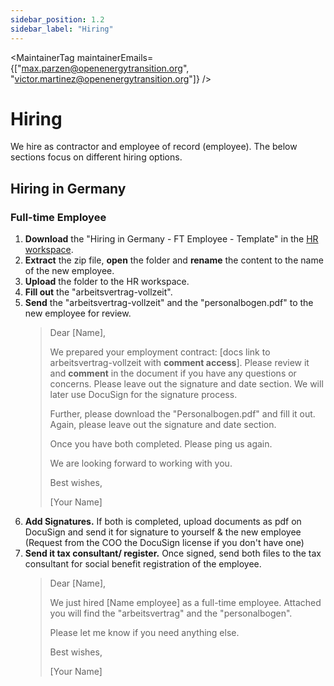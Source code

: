 ```yaml
---
sidebar_position: 1.2
sidebar_label: "Hiring"
---
```



<MaintainerTag maintainerEmails={["max.parzen@openenergytransition.org", "victor.martinez@openenergytransition.org"]} />

# Hiring

We hire as contractor and employee of record (employee). 
The below sections focus on different hiring options.

## Hiring in Germany

### Full-time Employee

1. **Download** the "Hiring in Germany - FT Employee - Template" in the [HR workspace](https://drive.google.com/drive/folders/149CKkOlldop5jSEL1ux83F8Gpj1nNC9l?usp=sharing).
2. **Extract** the zip file, **open** the folder and **rename** the content to the name of the new employee.
3. **Upload** the folder to the HR workspace.
4. **Fill out** the "arbeitsvertrag-vollzeit".
5. **Send** the "arbeitsvertrag-vollzeit" and the "personalbogen.pdf" to the new employee for review.
    > Dear [Name],
    >
    > We prepared your employment contract: [docs link to arbeitsvertrag-vollzeit with **comment access**]. 
    > Please review it and **comment** in the document if you have any questions or concerns. 
    > Please leave out the signature and date section. We will later use DocuSign for the signature process.
    >
    > Further, please download the "Personalbogen.pdf" and fill it out. 
    > Again, please leave out the signature and date section. 
    >
    > Once you have both completed. Please ping us again.
    >
    > We are looking forward to working with you.
    >
    > Best wishes,
    >
    > [Your Name]
6. **Add Signatures.** If both is completed, upload documents as pdf on DocuSign and
send it for signature to yourself & the new employee
(Request from the COO the DocuSign license if you don't have one)
7. **Send it tax consultant/ register.** Once signed, send both files to the
tax consultant for social benefit registration of the employee.
    > Dear [Name],
    >
    > We just hired [Name employee] as a full-time employee.
    > Attached you will find the "arbeitsvertrag" and the "personalbogen".
    >
    > Please let me know if you need anything else.
    >
    > Best wishes,
    >
    > [Your Name]